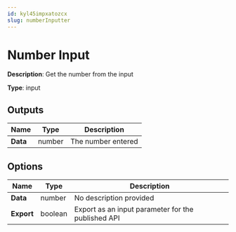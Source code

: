 ```yaml
---
id: kyl45impxatozcx
slug: numberInputter
---
```


# Number Input

**Description**: Get the number from the input

**Type**: input

## Outputs

| Name | Type | Description |
| --- | --- | --- |
| **Data** | number | The number entered |
## Options

| Name | Type | Description |
| --- | --- | --- |
| **Data** | number | No description provided |
| **Export** | boolean | Export as an input parameter for the published API |
